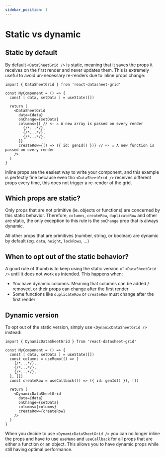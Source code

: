 ```yaml
---
sidebar_position: 1
---
```

# Static vs dynamic

## Static by default
By default `<DataSheetGrid />` is static, meaning that it saves the props it receives
on the first render and never updates them. This is extremely useful to avoid
un-necessary re-renders due to inline props change:
```tsx
import { DataSheetGrid } from 'react-datasheet-grid'

const MyComponent = () => {
  const [ data, setData ] = useState([])

  return (
    <DataSheetGrid
      data={data}
      onChange={setData}
      columns={[ // <- ⚠️ A new array is passed on every render
        {/*...*/},
        {/*...*/},
        {/*...*/},
      ]}
      createRow={() => ({ id: genId() })} // <- ⚠️ A new function is passed on every render
    />
  )
}
```
Inline props are the easiest way to write your component, and this example is perfectly fine because even tho
`<DataSheetGrid />` receives different props every time, this does not trigger a re-render of the grid.

## Which props are static?
Only props that are not primitive (ie. objects or functions) are concerned by this static behavior.
Therefore, `columns`, `createRow`, `duplicateRow` and other are static, the only exception to this rule
is the `onChange` prop that is always dynamic.

All other props that are primitives (number, string, or boolean) are dynamic by default (eg. `data`, `height`, `lockRows`, ...)

## When to opt out of the static behavior?
A good rule of thumb is to keep using the static version of `<DataSheetGrid />` until it does not work as intended.
This happens when:
- You have dynamic columns. Meaning that columns can be added / removed, or their props can change after the first render
- Some functions like `duplicateRow` or `createRow` must change after the first render

## Dynamic version
To opt out of the static version, simply use `<DynamicDataSheetGrid />` instead:
```tsx
import { DynamicDataSheetGrid } from 'react-datasheet-grid'

const MyComponent = () => {
  const [ data, setData ] = useState([])
  const columns = useMemo(() => [
    {/*...*/},
    {/*...*/},
    {/*...*/},
  ], [])
  const createRow = useCallback(() => ({ id: genId() }), [])

  return (
    <DynamicDataSheetGrid
      data={data}
      onChange={setData}
      columns={columns}
      createRow={createRow}
    />
  )
}
```
When you decide to use `<DynamicDataSheetGrid />` you can no longer inline the props and have to use
`useMemo` and `useCallback` for all props that are either a function or an object.
This allows you to have dynamic props while still having optimal performance.

